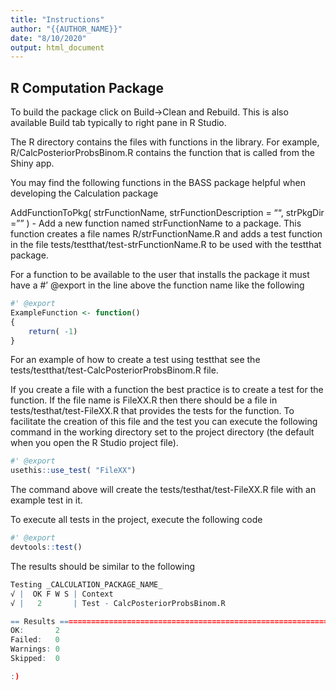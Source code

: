 ```yaml
---
title: "Instructions"
author: "{{AUTHOR_NAME}}"
date: "8/10/2020"
output: html_document
---
```

## R Computation Package
To build the package click on Build->Clean and Rebuild.   This is also available Build tab typically to right pane in R Studio. 

The R directory contains the files with functions in the library.   For example, R/CalcPosteriorProbsBinom.R contains the function that is called from the Shiny app.  

You may find the following functions in the BASS package helpful when developing the Calculation package

AddFunctionToPkg( strFunctionName, strFunctionDescription = "", strPkgDir = "" ) - Add a new function named strFunctionName to a package.  This function creates a file names R/strFunctionName.R
and adds a test function in the file tests/testthat/test-strFunctionName.R to be used with the testthat package.


For a function to be available to the user that installs the package it must have a #' @export in the line above the function name like the following

```r
#' @export
ExampleFunction <- function()
{
    return( -1) 
}
```



For an example of how to create a test using testthat see the tests/testthat/test-CalcPosteriorProbsBinom.R file.   

If you create a file with a function the best practice is to create a test for the function.  If the file name is FileXX.R then there should be a file in tests/testhat/test-FileXX.R that provides the tests for the function.  To facilitate the creation of this file and the test you can execute the following command in the working directory set to the project directory (the default when you open the R Studio project file).

```r
#' @export
usethis::use_test( "FileXX")
```

The command above will create the tests/testhat/test-FileXX.R file with an example test in it.

To execute all tests in the project, execute the following code
```r
#' @export
devtools::test()
```

The results should be similar to the following

```r
Testing _CALCULATION_PACKAGE_NAME_
√ |  OK F W S | Context
√ |   2       | Test - CalcPosteriorProbsBinom.R

== Results =====================================================================
OK:       2
Failed:   0
Warnings: 0
Skipped:  0

:)
```

